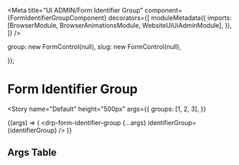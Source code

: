 


<Meta
  title="UI ADMIN/Form Identifier Group"
  component={FormIdentifierGroupComponent}
  decorators={[
    moduleMetadata({
      imports: [BrowserModule, BrowserAnimationsModule, WebsiteUiUiAdminModule],
    }),
  ]}
/>

  group: new FormControl(null),
slug: new FormControl(null),

});

# Form Identifier Group

<Story
  name="Default"
  height="500px"
  args={{
    groups: [1, 2, 3],
  }}
>
  {(args) => (
    <drp-form-identifier-group {...args} identifierGroup={identifierGroup} />
  )}
</Story>

## Args Table

<ArgsTable of={FormIdentifierGroupComponent} />
